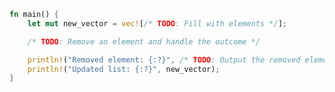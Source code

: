 ```rust
fn main() {
    let mut new_vector = vec![/* TODO: Fill with elements */];

    /* TODO: Remove an element and handle the outcome */

    println!("Removed element: {:?}", /* TODO: Output the removed element */);
    println!("Updated list: {:?}", new_vector);
}

```